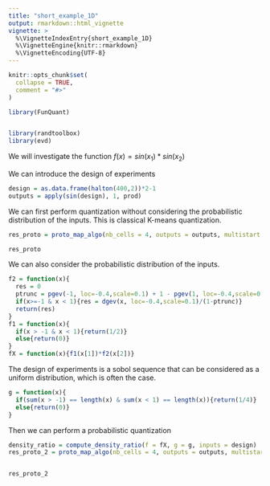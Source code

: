 ```yaml
---
title: "short_example_1D"
output: rmarkdown::html_vignette
vignette: >
  %\VignetteIndexEntry{short_example_1D}
  %\VignetteEngine{knitr::rmarkdown}
  %\VignetteEncoding{UTF-8}
---
```


```r
knitr::opts_chunk$set(
  collapse = TRUE,
  comment = "#>"
)
```

```r
library(FunQuant)


library(randtoolbox)
library(evd)
```

We will investigate the function $f(x) = sin(x_{1})*sin(x_{2})$

We can introduce the design of experiments 

```r
design = as.data.frame(halton(400,2))*2-1
outputs = apply(sin(design), 1, prod)
```

We can first perform quantization without considering the probabilistic distribution of the inputs. This is classical K-means quantization.

```r

res_proto = proto_map_algo(nb_cells = 4, outputs = outputs, multistart = 6) 

res_proto
```
We can also consider the probabilistic distribution of the inputs. 

```r
f2 = function(x){
  res = 0
  ptrunc = pgev(-1, loc=-0.4,scale=0.1) + 1 - pgev(1, loc=-0.4,scale=0.1)
  if(x>=-1 & x < 1){res = dgev(x, loc=-0.4,scale=0.1)/(1-ptrunc)}
  return(res)
}
f1 = function(x){
  if(x > -1 & x < 1){return(1/2)}
  else{return(0)}
}
fX = function(x){f1(x[1])*f2(x[2])}
```

The design of experiments is a sobol sequence that can be considered as a uniform distribution, which is often the case. 

```r
g = function(x){
  if(sum(x > -1) == length(x) & sum(x < 1) == length(x)){return(1/4)}
  else{return(0)}
}
```

Then we can perform a probabilistic quantization

```r
density_ratio = compute_density_ratio(f = fX, g = g, inputs = design)
res_proto_2 = proto_map_algo(nb_cells = 4, outputs = outputs, multistart = 6,density_ratio = density_ratio) 


res_proto_2
```
